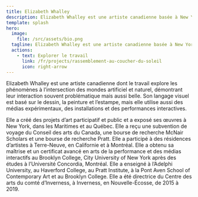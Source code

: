 ```yaml
---
title: Elizabeth Whalley
description: Elizabeth Whalley est une artiste canadienne basée à New York, dans les Maritimes et au Québec.
template: splash
hero:
  image:
    file: /src/assets/bio.png
  tagline: Elizabeth Whalley est une artiste canadienne basée à New York, dans les Maritimes et au Québec.
  actions:
    - text: Explorer le travail
      link: /fr/projects/rassemblement-au-coucher-du-soleil
      icon: right-arrow
---
```


Elizabeth Whalley est une artiste canadienne dont le travail explore les phénomènes à l’intersection des mondes artificiel et naturel, démontrant leur interaction souvent problématique mais aussi belle. Son langage visuel est basé sur le dessin, la peinture et l’estampe, mais elle utilise aussi des médias expérimentaux, des installations et des performances interactives.  

Elle a créé des projets d’art participatif et public et a exposé ses œuvres à New York, dans les Maritimes et au Québec. Elle a reçu une subvention de voyage du Conseil des arts du Canada, une bourse de recherche McNair Scholars et une bourse de recherche Pratt. Elle a participé à des résidences d’artistes à Terre-Neuve, en Californie et à Montréal.  Elle a obtenu sa maîtrise et un certificat avancé en arts de la performance et des médias interactifs au Brooklyn College, City University of New York après des études à l’Université Concordia, Montréal. Elle a enseigné à l’Adelphi University, au Haverford College, au Pratt Institute, à la Pont Aven School of Contemporary Art et au Brooklyn College. Elle a été directrice du Centre des arts du comté d’Inverness, à Inverness, en Nouvelle-Écosse, de 2015 à 2019.



<CardGrid>
  <LinkCard title="Resume" href="https://www.elizabethwhalley.com/Elizabeth_Whalley_CV.pdf" />
  <LinkCard title="Instagram" href="https://www.instagram.com/elizabethwhalleyprojects/" />
</CardGrid>

